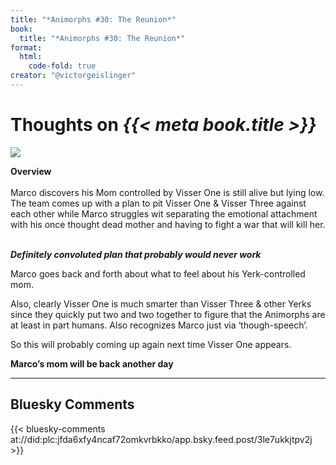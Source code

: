 ```yaml
---
title: "*Animorphs #30: The Reunion*"
book:
  title: "*Animorphs #30: The Reunion*"
format:
  html:
    code-fold: true
creator: "@victorgeislinger"
---
```


# Thoughts on *{{< meta book.title >}}*

::: {layout="[30,70]"}
![](https://books.google.com/books/content?id=e2YwDwAAQBAJ&printsec=frontcover&img=2)

**Overview** <br/>
<br/>
Marco discovers his Mom controlled by Visser One is still alive but lying low.
The team comes up with a plan to pit Visser One & Visser Three against each other
while Marco struggles wit separating the emotional attachment with his once
thought dead mother and having to fight a war that will kill her.
<br/>
<br/>


:::


***Definitely convoluted plan that probably would never work***

Marco goes back and forth about what to feel about his Yerk-controlled mom.

Also, clearly Visser One is much smarter than Visser Three & other Yerks since
they quickly put two and two together to figure that the Animorphs are at least
in part humans. Also recognizes Marco just via 'though-speech'.

So this will probably coming up again next time Visser One appears.

**Marco's mom will be back another day**


--- 

:::{.callout-note icon=false}

## Bluesky Comments

{{< bluesky-comments at://did:plc:jfda6xfy4ncaf72omkvrbkko/app.bsky.feed.post/3le7ukkjtpv2j >}}

:::